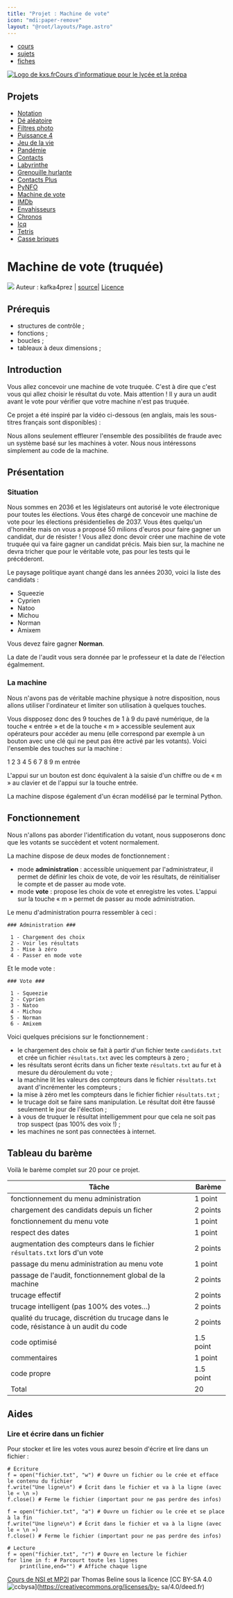 ```yaml
---
title: "Projet : Machine de vote"
icon: "mdi:paper-remove"
layout: "@root/layouts/Page.astro"
---
```


  * [cours](https://kxs.fr/cours/)
  * [sujets](https://kxs.fr/sujets/)
  * [fiches](https://kxs.fr/fiches/)

[![Logo de kxs.fr](/img/logo.svg)](https://kxs.fr/)[Cours d'informatique pour
le lycée et la prépa](https://kxs.fr/cours/)

## Projets

  * [Notation](.)
  * [Dé aléatoire](de)
  * [Filtres photo](filtres-photo)
  * [Puissance 4](puissance-4)
  * [Jeu de la vie](jeu-de-la-vie)
  * [Pandémie](pandemie)
  * [Contacts](contacts)
  * [Labyrinthe](labyrinthe)
  * [Grenouille hurlante](grenouille-hurlante)
  * [Contacts Plus](contacts-plus)
  * [PyNFO](pynfo)
  * [Machine de vote](machine-vote)
  * [IMDb](imdb)
  * [Envahisseurs](envahisseurs)
  * [Chronos](chronos)
  * [Icq](icq)
  * [Tetris](tetris)
  * [Casse briques](casse-briques)

# Machine de vote (truquée)

![](img/machine-vote.jpg) Auteur : kafka4prez | [source](https://www.flickr.com/photos/kafka4prez/298119881)| [Licence](https://creativecommons.org/licenses/by-sa/2.0/)

## Prérequis

  * structures de contrôle ;
  * fonctions ;
  * boucles ;
  * tableaux à deux dimensions ;

## Introduction

Vous allez concevoir une machine de vote truquée. C'est à dire que c'est vous
qui allez choisir le résultat du vote. Mais attention ! Il y aura un audit
avant le vote pour vérifier que votre machine n'est pas truquée.

Ce projet a été inspiré par la vidéo ci-dessous (en anglais, mais les sous-
titres français sont disponibles) :

Nous allons seulement effleurer l'ensemble des possibilités de fraude avec un
système basé sur les machines à voter. Nous nous intéressons simplement au
code de la machine.

## Présentation

### Situation

Nous sommes en 2036 et les législateurs ont autorisé le vote électronique pour
toutes les élections. Vous êtes chargé de concevoir une machine de vote pour
les élections présidentielles de 2037. Vous êtes quelqu'un d'honnête mais on
vous a proposé 50 milions d'euros pour faire gagner un candidat, dur de
résister ! Vous allez donc devoir créer une machine de vote truquée qui va
faire gagner un candidat précis. Mais bien sur, la machine ne devra tricher
que pour le véritable vote, pas pour les tests qui le précéderont.

Le paysage politique ayant changé dans les années 2030, voici la liste des
candidats :

  * Squeezie
  * Cyprien
  * Natoo
  * Michou
  * Norman
  * Amixem

Vous devez faire gagner **Norman**.

La date de l'audit vous sera donnée par le professeur et la date de l'élection
égalmement.

### La machine

Nous n'avons pas de véritable machine physique à notre disposition, nous
allons utiliser l'ordinateur et limiter son utilisation à quelques touches.

Vous dispposez donc des 9 touches de 1 à 9 du pavé numérique, de la touche «
entrée » et de la touche « m » accessible seulement aux opérateurs pour
accéder au menu (elle correspond par exemple à un bouton avec une clé qui ne
peut pas être activé par les votants). Voici l'ensemble des touches sur la
machine :

1 2 3 4 5 6 7 8 9 m entrée

L'appui sur un bouton est donc équivalent à la saisie d'un chiffre ou de « m »
au clavier et de l'appui sur la touche entrée.

La machine dispose également d'un écran modélisé par le terminal Python.

## Fonctionnement

Nous n'allons pas aborder l'identification du votant, nous supposerons donc
que les votants se succèdent et votent normalement.

La machine dispose de deux modes de fonctionnement :

  * mode **administration** : accessible uniquement par l'administrateur, il permet de définir les choix de vote, de voir les résultats, de réinitialiser le compte et de passer au mode vote.
  * mode **vote** : propose les choix de vote et enregistre les votes. L'appui sur la touche « m » permet de passer au mode administration.

Le menu d'administration pourra ressembler à ceci :

    
    
    ### Administration ###
    
     1 - Chargement des choix
     2 - Voir les résultats
     3 - Mise à zéro
     4 - Passer en mode vote

Et le mode vote :

    
    
    ### Vote ###
    
     1 - Squeezie
     2 - Cyprien
     3 - Natoo
     4 - Michou
     5 - Norman
     6 - Amixem

Voici quelques précisions sur le fonctionnement :

  * le chargement des choix se fait à partir d'un fichier texte `candidats.txt` et crée un fichier `résultats.txt` avec les compteurs à zero ;
  * les résultats seront écrits dans un ficher texte `résultats.txt` au fur et à mesure du déroulement du vote ;
  * la machine lit les valeurs des compteurs dans le fichier `résultats.txt` avant d'incrémenter les compteurs ;
  * la mise à zéro met les compteurs dans le fichier fichier `résultats.txt` ;
  * le trucage doit se faire sans manipulation. Le résultat doit être faussé seulement le jour de l'élection ;
  * à vous de truquer le résultat intelligemment pour que cela ne soit pas trop suspect (pas 100% des voix !) ;
  * les machines ne sont pas connectées à internet.

## Tableau du barème

Voilà le barème complet sur 20 pour ce projet.

Tâche | Barème  
---|---  
fonctionnement du menu administration | 1 point  
chargement des candidats depuis un ficher | 2 points  
fonctionnement du menu vote | 1 point  
respect des dates | 1 point  
augmentation des compteurs dans le fichier `résultats.txt` lors d'un vote | 2 points  
passage du menu administration au menu vote | 1 point  
passage de l'audit, fonctionnement global de la machine | 2 points  
trucage effectif | 2 points  
trucage intelligent (pas 100% des votes…) | 2 points  
qualité du trucage, discrétion du trucage dans le code, résistance à un audit du code | 2 points  
code optimisé | 1.5 point  
commentaires | 1 point  
code propre | 1.5 point  
Total | 20  
  
## Aides

### Lire et écrire dans un fichier

Pour stocker et lire les votes vous aurez besoin d'écrire et lire dans un
fichier :

    
    
    # Écriture
    f = open("fichier.txt", "w") # Ouvre un fichier ou le crée et efface le contenu du fichier
    f.write("Une ligne\n") # Écrit dans le fichier et va à la ligne (avec le « \n »)
    f.close() # Ferme le fichier (important pour ne pas perdre des infos)
    
    f = open("fichier.txt", "a") # Ouvre un fichier ou le crée et se place à la fin
    f.write("Une ligne\n") # Écrit dans le fichier et va à la ligne (avec le « \n »)
    f.close() # Ferme le fichier (important pour ne pas perdre des infos)
    
    # Lecture
    f = open("fichier.txt", "r") # Ouvre en lecture le fichier
    for line in f: # Parcourt toute les lignes
        print(line,end="") # Affiche chaque ligne

[Cours de NSI et MP2I](https://kxs.fr/cours/) par Thomas Beline sous la
licence [CC BY-SA 4.0
![ccbysa](/img/ccbysa.svg)](https://creativecommons.org/licenses/by-
sa/4.0/deed.fr)


